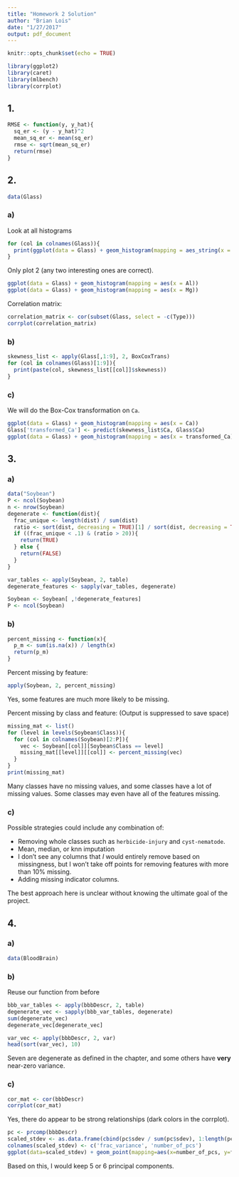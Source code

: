 ```yaml
---
title: "Homework 2 Solution"
author: "Brian Lois"
date: "1/27/2017"
output: pdf_document
---
```


```r
knitr::opts_chunk$set(echo = TRUE)
```
```r
library(ggplot2)
library(caret)
library(mlbench)
library(corrplot)
```

## 1. 

```r
RMSE <- function(y, y_hat){
  sq_er <- (y - y_hat)^2
  mean_sq_er <- mean(sq_er)
  rmse <- sqrt(mean_sq_er)
  return(rmse)
}
```

## 2.
```r
data(Glass)
```

### a) 
Look at all histograms
```r
for (col in colnames(Glass)){
  print(ggplot(data = Glass) + geom_histogram(mapping = aes_string(x = col)))
}
```

Only plot 2 (any two interesting ones are correct).
```r
ggplot(data = Glass) + geom_histogram(mapping = aes(x = Al))
ggplot(data = Glass) + geom_histogram(mapping = aes(x = Mg))
```

Correlation matrix:
```r
correlation_matrix <- cor(subset(Glass, select = -c(Type)))
corrplot(correlation_matrix)
```


### b)
```r
skewness_list <- apply(Glass[,1:9], 2, BoxCoxTrans)
for (col in colnames(Glass)[1:9]){
  print(paste(col, skewness_list[[col]]$skewness))
}
```

### c)
We will do the Box-Cox transformation on `Ca`.
```r
ggplot(data = Glass) + geom_histogram(mapping = aes(x = Ca))
Glass['transformed_Ca'] <- predict(skewness_list$Ca, Glass$Ca)
ggplot(data = Glass) + geom_histogram(mapping = aes(x = transformed_Ca))
```

## 3.
### a)
```r
data("Soybean")
P <- ncol(Soybean)
n <- nrow(Soybean)
degenerate <- function(dist){
  frac_unique <- length(dist) / sum(dist)
  ratio <- sort(dist, decreasing = TRUE)[1] / sort(dist, decreasing = TRUE)[2]
  if ((frac_unique < .1) & (ratio > 20)){
    return(TRUE)
  } else {
    return(FALSE)
  }
}

var_tables <- apply(Soybean, 2, table)
degenerate_features <- sapply(var_tables, degenerate)

Soybean <- Soybean[ ,!degenerate_features]
P <- ncol(Soybean)
```

### b)
```r
percent_missing <- function(x){
  p_m <- sum(is.na(x)) / length(x)
  return(p_m)
}
```

Percent missing by feature:

```r
apply(Soybean, 2, percent_missing)
```

Yes, some features are much more likely to be missing.

Percent missing by class and feature:
(Output is suppressed to save space)
```r
missing_mat <- list()
for (level in levels(Soybean$Class)){
  for (col in colnames(Soybean)[2:P]){
    vec <- Soybean[[col]][Soybean$Class == level]
    missing_mat[[level]][[col]] <- percent_missing(vec)
  }
}
print(missing_mat)
```

Many classes have no missing values, and some classes have a lot of missing values.  Some classes may even have all of the features missing.

### c)
Possible strategies could include any combination of:

* Removing whole classes such as `herbicide-injury` and `cyst-nematode`.
* Mean, median, or knn imputation
* I don't see any columns that _I_ would entirely remove based on missingness, but I won't take off points for removing features with more than 10% missing.
* Adding missing indicator columns.

The best approach here is unclear without knowing the ultimate goal of the project.

## 4.
### a)
```r
data(BloodBrain)
```
### b)
Reuse our function from before
```r
bbb_var_tables <- apply(bbbDescr, 2, table)
degenerate_vec <- sapply(bbb_var_tables, degenerate)
sum(degenerate_vec)
degenerate_vec[degenerate_vec]

var_vec <- apply(bbbDescr, 2, var)
head(sort(var_vec), 10)
```

Seven are degenerate as defined in the chapter, and some others have **very** near-zero variance.

### c)
```r
cor_mat <- cor(bbbDescr)
corrplot(cor_mat)
```

Yes, there do appear to be strong relationships (dark colors in the corrplot).

```r
pc <- prcomp(bbbDescr)
scaled_stdev <- as.data.frame(cbind(pc$sdev / sum(pc$sdev), 1:length(pc$sdev)))
colnames(scaled_stdev) <- c('frac_variance', 'number_of_pcs')
ggplot(data=scaled_stdev) + geom_point(mapping=aes(x=number_of_pcs, y=frac_variance))
```

Based on this, I would keep 5 or 6 principal components.




